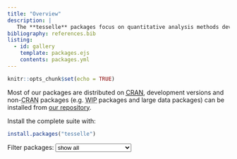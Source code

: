 ```yaml
---
title: "Overview"
description: |
   The **tesselle** packages focus on quantitative analysis methods developed for archaeology. They are designed to work seamlessly together and to complement general-purpose and other specialized statistical packages. These packages can be used to explore and analyze common data types in archaeology: count data, compositional data and chronological data.
bibliography: references.bib
listing:
  - id: gallery
    template: packages.ejs
    contents: packages.yml
---
```


```r
knitr::opts_chunk$set(echo = TRUE)
```

Most of our packages are distributed on [<abbr title="Comprehensive R Archive Network">CRAN</abbr>](https://cran.r-project.org/), development versions and non-<abbr title="Comprehensive R Archive Network">CRAN</abbr> packages (e.g. <abbr title="work-in-progress">WIP</abbr> packages and large data packages) can be installed from [our repository](https://tesselle.r-universe.dev/).

Install the complete suite with:

```r
install.packages("tesselle")
```

```{=html}
<style>
.grid-sizer, .grid-item { 
  width: 100%;
  margin: 5px auto;
}
@media only screen and (min-width: 600px) {
  .grid-sizer, .grid-item { 
    width: 47%;
    margin: 5px auto;
  }
}
@media only screen and (min-width: 768px) {
  .grid-sizer, .grid-item { 
    width: 30%;
    margin: 5px auto;
  }
}
</style>

<label for="isotope-select-filter" class="form-label">Filter packages:</label>
<select id="isotope-select-filter" class="form-select btn-outline-secondary filters-select">
  <option value="*" selected>show all</option>
  <option value=".count-data">count data</option>
  <option value=".compositional-data">compositionnal data</option>
  <option value=".chronological-data">chronological data</option>
  <option value=".multivariate-data">multivariate data analysis</option>
  <option value=".signal-processing">signal processing</option>
</select>
```

::: {.column-page}

::: {#gallery}
:::

:::

```{=html}
<script>
// init Isotope
var $grid = $('.grid').isotope({
  // options
  sortBy: 'random',
  itemSelector: '.card',
  percentPosition: true,
  masonry: {
    // use outer width of grid-sizer for columnWidth
    columnWidth: '.grid-sizer'
  }
});

// layout Isotope after each image loads
$grid.imagesLoaded().progress( function() {
  $grid.isotope('layout');
});

$('.filters-select').on( 'change', function() {
  // get filter value from option value
  var filterValue = this.value;
  $grid.isotope({ filter: filterValue });
});
</script>
```
